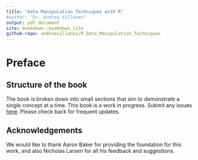 ```yaml
--- 
title: "Data Manipulation Techniques with R"
#author: "Dr. Andrea Villanes"
output: pdf_document
site: bookdown::bookdown_site
github-repo: andreavillanes/R_Data_Manipulation_Techniques
---
```


# Preface {.unnumbered}

## Structure of the book {-}

The book is broken down into small sections that aim to demonstrate a single concept at a time. This book is a work in progress. Submit any issues  [here](https://github.com/andreavillanes/R_Data_Manipulation_Techniques/issues). Please check back for frequent updates. 

## Acknowledgements {-}

We would like to thank Aaron Baker for providing the foundation for this work, and also Nicholas Larsen for all his feedback and suggestions.
